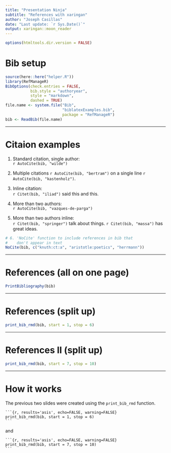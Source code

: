 ```yaml
---
title: "Presentation Ninja"
subtitle: "References with xaringan"
author: "Joseph Casillas"
date: "Last update: `r Sys.Date()`"
output: xaringan::moon_reader
---
```


```r
options(htmltools.dir.version = FALSE)
```

# Bib setup

```r
source(here::here("helper.R"))
library(RefManageR)
BibOptions(check.entries = FALSE, 
           bib.style = "authoryear", 
           style = "markdown",
           dashed = TRUE)
file.name <- system.file("Bib", 
                         "biblatexExamples.bib", 
                         package = "RefManageR")
bib <- ReadBib(file.name)
```
---

# Citaion examples

1. Standard citation, single author:  
`r AutoCite(bib, "wilde")`

2. Multiple citations `r AutoCite(bib, "bertram")` on a single line `r AutoCite(bib, "kastenholz")`.

3. Inline citation:  
`r Citet(bib, "iliad")` said this and this. 

4. More than two authors:  
`r AutoCite(bib, "vazques-de-parga")`

5. More than two authors inline:  
`r Citet(bib, "springer")` talk about things. 
`r Citet(bib, "massa")` has great ideas.

```r
# 6. 'NoCite' function to include references in bib that 
#    don't appear in text
NoCite(bib, c("knuth:ct:a", "aristotle:poetics", "herrmann"))
```

---

# References (all on one page)

```r
PrintBibliography(bib)
```

---

# References (split up)

```r
print_bib_rmd(bib, start = 1, stop = 6)
```

---

# References II (split up)

```r
print_bib_rmd(bib, start = 7, stop = 10)
```

---

# How it works

The previous two slides were created using the `print_bib_rmd` function. 


<pre><code>```{r, results='asis', echo=FALSE, warning=FALSE}
print_bib_rmd(bib, start = 1, stop = 6)
```</code></pre>


and 

<pre><code>```{r, results='asis', echo=FALSE, warning=FALSE}
print_bib_rmd(bib, start = 7, stop = 10)
```</code></pre>

